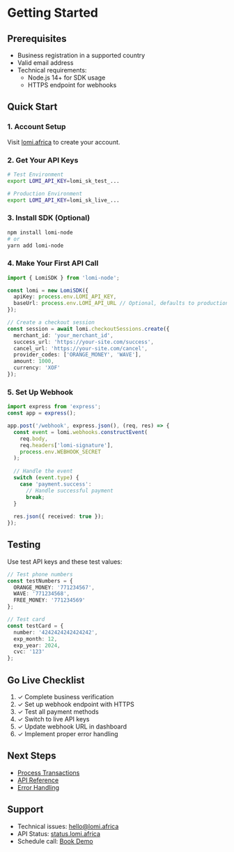 # Getting Started

## Prerequisites
- Business registration in a supported country
- Valid email address
- Technical requirements:
  - Node.js 14+ for SDK usage
  - HTTPS endpoint for webhooks

## Quick Start

### 1. Account Setup
Visit [lomi.africa](https://lomi.africa/sign-up) to create your account.

### 2. Get Your API Keys
```bash
# Test Environment
export LOMI_API_KEY=lomi_sk_test_...

# Production Environment
export LOMI_API_KEY=lomi_sk_live_...
```

### 3. Install SDK (Optional)
```bash
npm install lomi-node
# or
yarn add lomi-node
```

### 4. Make Your First API Call
```typescript
import { LomiSDK } from 'lomi-node';

const lomi = new LomiSDK({
  apiKey: process.env.LOMI_API_KEY,
  baseUrl: process.env.LOMI_API_URL // Optional, defaults to production
});

// Create a checkout session
const session = await lomi.checkoutSessions.create({
  merchant_id: 'your_merchant_id',
  success_url: 'https://your-site.com/success',
  cancel_url: 'https://your-site.com/cancel',
  provider_codes: ['ORANGE_MONEY', 'WAVE'],
  amount: 1000,
  currency: 'XOF'
});
```

### 5. Set Up Webhook
```typescript
import express from 'express';
const app = express();

app.post('/webhook', express.json(), (req, res) => {
  const event = lomi.webhooks.constructEvent(
    req.body,
    req.headers['lomi-signature'],
    process.env.WEBHOOK_SECRET
  );
  
  // Handle the event
  switch (event.type) {
    case 'payment.success':
      // Handle successful payment
      break;
  }
  
  res.json({ received: true });
});
```

## Testing

Use test API keys and these test values:
```typescript
// Test phone numbers
const testNumbers = {
  ORANGE_MONEY: '771234567',
  WAVE: '771234568',
  FREE_MONEY: '771234569'
};

// Test card
const testCard = {
  number: '4242424242424242',
  exp_month: 12,
  exp_year: 2024,
  cvc: '123'
};
```

## Go Live Checklist

1. ✓ Complete business verification
2. ✓ Set up webhook endpoint with HTTPS
3. ✓ Test all payment methods
4. ✓ Switch to live API keys
5. ✓ Update webhook URL in dashboard
6. ✓ Implement proper error handling

## Next Steps

- [Process Transactions](./process-transactions)
- [API Reference](/api-reference)
- [Error Handling](/errors)

## Support

- Technical issues: [hello@lomi.africa](mailto:hello@lomi.africa)
- API Status: [status.lomi.africa](https://status.lomi.africa)
- Schedule call: [Book Demo](https://cal.com/babacar-diop-umkvq2/30min)
